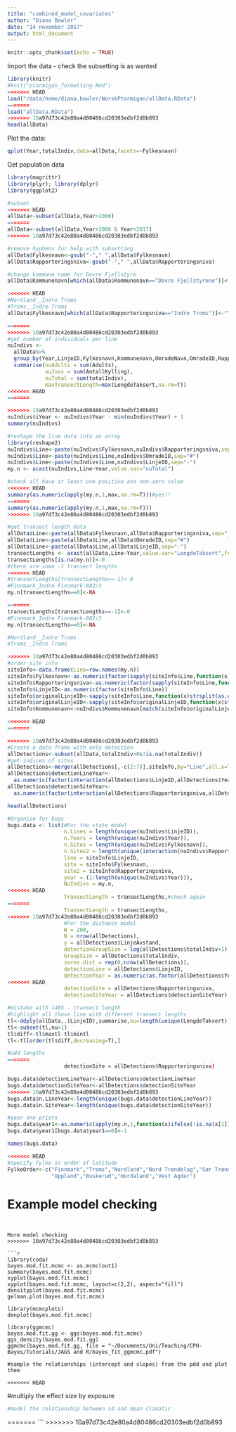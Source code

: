 ```yaml
---
title: "combined_model_covariates"
author: "Diana Bowler"
date: "14 november 2017"
output: html_document
---
```


```r

knitr::opts_chunk$set(echo = TRUE)

```

Import the data - check the subsetting is as wanted

```r
library(knitr)
#knit("ptarmigan_formatting.Rmd")
<<<<<<< HEAD
load("/data/home/diana.bowler/NorskPtarmigan/allData.RData")
=======
load("allData.RData")
>>>>>>> 10a97d73c42e80a4d80486cd20303edbf2d0b893
head(allData)

```

Plot the data:

```r

qplot(Year,totalIndiv,data=allData,facets=~Fylkesnavn)

```


Get population data

```r
library(magrittr)
library(plyr); library(dplyr)
library(ggplot2)

#subset
<<<<<<< HEAD
allData<-subset(allData,Year>2006)
=======
allData<-subset(allData,Year>2006 & Year<2017)
>>>>>>> 10a97d73c42e80a4d80486cd20303edbf2d0b893

#remove hyphens for help with subsetting
allData$Fylkesnavn<-gsub("-"," ",allData$Fylkesnavn)
allData$Rapporteringsniva<-gsub("-"," ",allData$Rapporteringsniva)

#change kommune name for Dovre Fjellstyre
allData$Kommunenavn[which(allData$Kommunenavn=="Dovre Fjellstyrene")]<-"Dovre"

<<<<<<< HEAD
#Nordland__Indre Troms             
#Troms__Indre Troms 
allData$Fylkesnavn[which(allData$Rapporteringsniva=="Indre Troms")]<-"Troms"

=======
>>>>>>> 10a97d73c42e80a4d80486cd20303edbf2d0b893
#get number of individuals per line
nuIndivs <-
  allData%>%
  group_by(Year,LinjeID,Fylkesnavn,Kommunenavn,OmradeNavn,OmradeID,Rapporteringsniva, add = T) %>%
  summarise(nuAdults = sum(Adults), 
            nuJuvs = sum(AntallKylling),
            nuTotal = sum(totalIndiv),
            maxTransectLength=max(LengdeTaksert,na.rm=T))
<<<<<<< HEAD
=======

>>>>>>> 10a97d73c42e80a4d80486cd20303edbf2d0b893
nuIndivs$iYear <- nuIndivs$Year - min(nuIndivs$Year) + 1
summary(nuIndivs)

#reshape the line data into an array
library(reshape2)
nuIndivs$Line<-paste(nuIndivs$Fylkesnavn,nuIndivs$Rapporteringsniva,sep="_")
nuIndivs$Line<-paste(nuIndivs$Line,nuIndivs$OmradeID,sep="#")
nuIndivs$Line<-paste(nuIndivs$Line,nuIndivs$LinjeID,sep="-")
my.n <- acast(nuIndivs,Line~Year,value.var="nuTotal")

#check all have at least one positive and non-zero value
<<<<<<< HEAD
summary(as.numeric(apply(my.n,1,max,na.rm=T)))#yes!!
=======
summary(as.numeric(apply(my.n,1,max,na.rm=T)))
>>>>>>> 10a97d73c42e80a4d80486cd20303edbf2d0b893

#get transect length data
allData$Line<-paste(allData$Fylkesnavn,allData$Rapporteringsniva,sep="_")
allData$Line<-paste(allData$Line,allData$OmradeID,sep="#")
allData$Line<-paste(allData$Line,allData$LinjeID,sep="-")
transectLengths <- acast(allData,Line~Year,value.var="LengdeTaksert",fun=max,na.rm=T)
transectLengths[is.na(my.n)]<-0
#there are some -1 transect lengths
<<<<<<< HEAD
#transectLengths[transectLengths==-1]<-0
#Finnmark_Indre Finnmark-882/3
my.n[transectLengths==0]<-NA

=======
transectLengths[transectLengths==-1]<-0
#Finnmark_Indre Finnmark-882/3
my.n[transectLengths==0]<-NA

#Nordland__Indre Troms             
#Troms__Indre Troms 

>>>>>>> 10a97d73c42e80a4d80486cd20303edbf2d0b893
#order site info
siteInfo<-data.frame(Line=row.names(my.n))
siteInfo$Fylkesnavn<-as.numeric(factor(sapply(siteInfo$Line,function(x)strsplit(as.character(x),"_")[[1]][1])))
siteInfo$Rapporteringsniva<-as.numeric(factor(sapply(siteInfo$Line,function(x)strsplit(as.character(x),"#")[[1]][1])))
siteInfo$LinjeID<-as.numeric(factor(siteInfo$Line))
siteInfo$originalLinjeID<-sapply(siteInfo$Line,function(x)strsplit(as.character(x),"#")[[1]][2])
siteInfo$originalLinjeID<-sapply(siteInfo$originalLinjeID,function(x)strsplit(as.character(x),"-")[[1]][2])
siteInfo$Kommunenavn<-nuIndivs$Kommunenavn[match(siteInfo$originalLinjeID,nuIndivs$LinjeID)]

<<<<<<< HEAD
=======

>>>>>>> 10a97d73c42e80a4d80486cd20303edbf2d0b893
#Create a data frame with only detection
allDetections<-subset(allData,totalIndiv>0&!is.na(totalIndiv))
#get indices of sites
allDetections<-merge(allDetections[,-c(2:7)],siteInfo,by="Line",all.x=T,sort=FALSE)
allDetections$detectionLineYear<-
  as.numeric(factor(interaction(allDetections$LinjeID,allDetections$Year)))
allDetections$detectionSiteYear<-
  as.numeric(factor(interaction(allDetections$Rapporteringsniva,allDetections$Year)))

head(allDetections)

#Organise fur bugs
bugs.data <- list(#For the state model
                  n.Lines = length(unique(nuIndivs$LinjeID)),
                  n.Years = length(unique(nuIndivs$Year)),
                  n.Sites = length(unique(nuIndivs$Fylkesnavn)),
                  n.Sites2 = length(unique(interaction(nuIndivs$Rapporteringsniva,nuIndivs$Fylkesnavn))),
                  line = siteInfo$LinjeID,
                  site = siteInfo$Fylkesnavn,
                  site2 = siteInfo$Rapporteringsniva, 
                  year = (1:length(unique(nuIndivs$Year))),
                  NuIndivs = my.n,
<<<<<<< HEAD
                  TransectLength = transectLengths,#check again
=======
                  TransectLength = transectLengths,
>>>>>>> 10a97d73c42e80a4d80486cd20303edbf2d0b893
                  #For the distance model
                  W = 200,
                  N = nrow(allDetections),
                  y = allDetections$LinjeAvstand,
                  detectionGroupSize = log(allDetections$totalIndiv+1),
                  GroupSize = allDetections$totalIndiv,
                  zeros.dist = rep(0,nrow(allDetections)),
                  detectionLine = allDetections$LinjeID,
                  detectionYear = as.numeric(as.factor(allDetections$Year)),
<<<<<<< HEAD
                  detectionSite = allDetections$Rapporteringsniva,
                  detectionSiteYear = allDetections$detectionSiteYear)

#mistake with 1405 - transect length
#highlight all those line with different transect lengths
tl<-ddply(allData,.(LinjeID),summarise,nu=length(unique(LengdeTaksert)),maxtl=max(LengdeTaksert,na.rm=T),mintl=min(LengdeTaksert,na.rm=T))
tl<-subset(tl,nu>1)
tl$diff<-tl$maxtl-tl$mintl
tl<-tl[order(tl$diff,decreasing=T),]

#add lengths
=======
                  detectionSite = allDetections$Rapporteringsniva)

bugs.data$detectionLineYear<-allDetections$detectionLineYear
bugs.data$detectionSiteYear<-allDetections$detectionSiteYear
>>>>>>> 10a97d73c42e80a4d80486cd20303edbf2d0b893
bugs.data$n.LineYear<-length(unique(bugs.data$detectionLineYear))
bugs.data$n.SiteYear<-length(unique(bugs.data$detectionSiteYear))

#year one priors
bugs.data$year1<-as.numeric(apply(my.n,1,function(x)ifelse(!is.na(x[1]),x[1],max(x,na.rm=T))))
bugs.data$year1[bugs.data$year1==0]<-1

names(bugs.data)

<<<<<<< HEAD
#specify Fylke in order of latitude
FylkeOrder<-c("Finnmark","Troms","Nordland","Nord Trøndelag","Sør Trøndelag","Hedmark",
              "Oppland","Buskerud","Hordaland","Vest Agder")

```

Example model checking
=======
```


More model checking
>>>>>>> 10a97d73c42e80a4d80486cd20303edbf2d0b893

```r

library(coda)
bayes.mod.fit.mcmc <- as.mcmc(out1)
summary(bayes.mod.fit.mcmc)
xyplot(bayes.mod.fit.mcmc)
xyplot(bayes.mod.fit.mcmc, layout=c(2,2), aspect="fill")
densityplot(bayes.mod.fit.mcmc)
gelman.plot(bayes.mod.fit.mcmc)

library(mcmcplots)
denplot(bayes.mod.fit.mcmc)

library(ggmcmc)
bayes.mod.fit.gg <- ggs(bayes.mod.fit.mcmc)
ggs_density(bayes.mod.fit.gg)
ggmcmc(bayes.mod.fit.gg, file = "~/Documents/Uni/Teaching/CPH-Bayes/Tutorials/JAGS and R/bayes_fit_ggmcmc.pdf")

#sample the relationships (intercept and slopes) from the pdd and plot them

<<<<<<< HEAD
```

#multiply the effect size by exposure

```r

#model the relationship between sd and mean climatic


```


=======
```
>>>>>>> 10a97d73c42e80a4d80486cd20303edbf2d0b893
